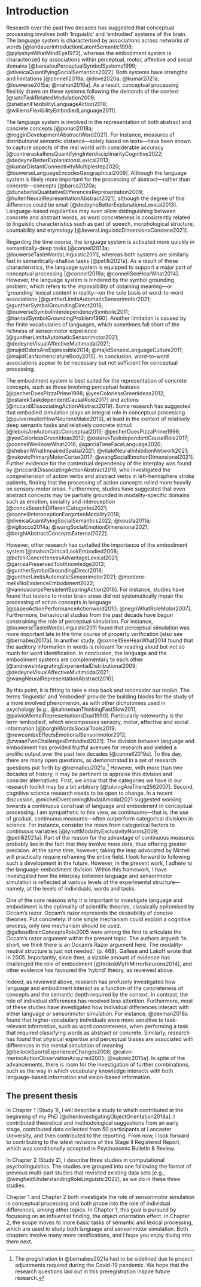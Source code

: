 

# Introduction

Research over the past two decades has suggested that conceptual processing involves both 'linguistic' and 'embodied' systems of the brain. The language system is characterised by associations across networks of words [@landauerIntroductionLatentSemantic1998; @pylyshynWhatMindEye1973], whereas the embodiment system is characterised by associations within perceptual, motor, affective and social domains [@barsalouPerceptualSymbolSystems1999; @diveicaQuantifyingSocialSemantics2022]. Both systems have strengths and limitations [@connell2019a; @dove2020a; @kumar2021a; @louwerse2015a; @mahon2016a]. As a result, conceptual processing flexibly draws on these systems following the demands of the context [@satoTaskRelatedModulation2008; @shebaniFlexibilityLanguageAction2018; @willemsFlexibilityEmbodiedLanguage2011].

The language system is involved in the representation of both abstract and concrete concepts [@ponari2018a; @regginDevelopmentAbstractWord2021]. For instance, measures of distributional semantic distance---solely based on texts---have been shown to capture aspects of the real world with considerable accuracy [@contreraskallensQuantifyingInterdisciplinarityCognitive2022; @dedeyneBetterExplanationsLexical2013; @kumarDistantConnectivityMultiplestep2020; @louwerseLanguageEncodesGeographical2009]. Although the language system is likely more important for the processing of abstract---rather than concrete---concepts [@barca2020a; @dunabeitiaQualitativeDifferencesRepresentation2009; @hultenNeuralRepresentationAbstract2021], although the degree of this difference could be small [@dedeyneBetterExplanationsLexical2013]. Language-based regularities may even allow distinguishing between concrete and abstract words, as word concreteness is consistently related to linguistic characteristics such as part of speech, morphological structure, countability and etymology [@lieversLinguisticDimensionsConcrete2021]. 

Regarding the time course, the language system is activated more quickly in semantically-deep tasks [@connell2013a; @louwerseTasteWordsLinguistic2011], whereas both systems are similarly fast in semantically-shallow tasks [@petilli2021a]. As a result of these characteristics, the language system is equipped to support a major part of conceptual processing [@connell2019a; @connellSeeHearWhat2014]. However, the language system is hindered by the symbol grounding problem, which refers to the impossibility of obtaining meaning---or 'grounding' lexical content in reality---on the sole basis of word-to-word associations [@guntherLimitsAutomaticSensorimotor2021; @guntherSymbolGroundingDirect2018; @louwerseSymbolInterdependencySymbolic2011; @harnadSymbolGroundingProblem1990]. Another limitation is caused by the finite vocabularies of languages, which sometimes fall short of the richness of sensorimotor experience [@guntherLimitsAutomaticSensorimotor2021; @dedeyneVisualAffectiveMultimodal2021; @majidOdorsAreExpressible2014; @majidSensesLanguageCulture2011; @majidCanNomenclatureBody2015]. In conclusion, word-to-word associations appear to be necessary but not sufficient for conceptual processing.

The embodiment system is best suited for the representation of concrete concepts, such as those involving perceptual features [@pecherDoesPizzaPrime1998; @yeeColorlessGreenIdeas2012; @ostarekTaskdependentCausalRole2017] and actions [@riccardiDissociatingActionAbstract2019]. Some research has suggested that embodied simulation plays an integral role in conceptual processing [@pulvermullerHowNeuronsMake2013], at least in the context of relatively deep semantic tasks and relatively concrete stimuli [@leboisAreAutomaticConceptual2015; @pecherDoesPizzaPrime1998; @yeeColorlessGreenIdeas2012; @ostarekTaskdependentCausalRole2017; @connellWeKnowWhat2016; @garciaTimeFaceLanguage2020; @shebaniWhatImpairedSpatial2021; @vitaleNeuralInhibitionNetwork2021; @vukovicPrimaryMotorCortex2017; @wangSocialEmotionDimensional2021]. Further evidence for the contextual dependency of the interplay was found by @riccardiDissociatingActionAbstract2019, who investigated the comprehension of action verbs and abstract verbs in left-hemisphere stroke patients, finding that the processing of action concepts relied more heavily on sensory-motor areas. Furthermore, studies have suggested that even abstract concepts may be partially grounded in modality-specific domains such as emotion, sociality and interoception [@concaSearchDifferentCategories2021; @connellInteroceptionForgottenModality2018; @diveicaQuantifyingSocialSemantics2022; @kousta2011a; @vigliocco2014a; @wangSocialEmotionDimensional2021; @borghiAbstractConceptsExternal2022]. 

However, other research has curtailed the importance of the embodiment system [@mahonCriticalLookEmbodied2008; @bottiniConcretenessAdvantageLexical2021; @garceaPreservedToolKnowledge2013; @guntherSymbolGroundingDirect2018; @guntherLimitsAutomaticSensorimotor2021; @montero-melisNoEvidenceEmbodiment2022; @vannuscorpsPersistentSparingAction2016]. For instance, studies have found that lesions to motor brain areas did not systematically impair the processing of action concepts in language [@papeoActionPerformanceActionword2010; @negriWhatRoleMotor2007]. Furthermore, behavioural studies from the past decade have begun constraining the role of perceptual simulation. For instance, @louwerseTasteWordsLinguistic2011 found that perceptual simulation was more important late in the time course of property verification [also see @bernabeu2017a]. In another study, @connellSeeHearWhat2014 found that the auditory information in words is relevant for reading aloud but not so much for word identification. In conclusion, the language and the embodiment systems are complementary to each other [@andrewsIntegratingExperientialDistributional2009; @dedeyneVisualAffectiveMultimodal2021; @wangNeuralRepresentationAbstract2010]. 

By this point, it is fitting to take a step back and reconsider our toolkit. The terms 'linguistic' and 'embodied' provide the building blocks for the study of a more involved phenomenon, as with other dichotomies used in psychology [e.g., @kahnemanThinkingFastSlow2011; @paivioMentalRepresentationsDual1990]. Particularly noteworthy is the term 'embodied', which encompasses sensory, motor, affective and social information [@borghiWordsSocialTools2019; @newcombeEffectsEmotionalSensorimotor2012; @zwaanTwoChallengesEmbodied2021]. The division between language and embodiment has provided fruitful avenues for research and yielded a prolific output over the past two decades [@connell2019a]. To this day, there are many open questions, as demonstrated in a set of research questions put forth by @bernabeu2021a.^[The pregistration in @bernabeu2021a had to be sidelined due to project adjustments required during the Covid-19 pandemic. We hope that the research questions laid out in this preregistration inspire future research.] However, with more than two decades of history, it may be pertinent to appraise this division and consider alternatives. First, we know that the categories we have in our research toolkit may be a bit arbitrary [@tulvingAreThere2562007]. Second, cognitive science research needs to be open to change. In a recent discussion, @michelOvercomingModalAmodal2021 suggested working towards a continuous construal of language and embodiment in conceptual processing. I am sympathetic to this view, as continuums---that is, the use of gradual, continuous measures---often outperform categorical divisions in science. For instance, consider the move from categorical factors to continuous variables [@lynottModalityExclusivityNorms2009; @petilli2021a]. Part of the reason for the advantage of continuous measures probably lies in the fact that they involve more data, thus offering greater precision. At the same time, however, taking the leap advocated by Michel will practically require reframing the entire field. I look forward to following such a development in the future. However, in the present work, I adhere to the language-embodiment division. Within this framework, I have investigated how the interplay between language and sensorimotor simulation is reflected at various levels of the experimental structure---namely, at the levels of individuals, words and tasks.

One of the core reasons why it is important to investigate language and embodiment is the optimality of scientific theories, classically epitomised by Occam's razor. Occam's razor represents the desirability of concise theories. Put concretely: if one single mechanism could explain a cognitive process, only one mechanism should be used. @galleseBrainConceptsRole2005 were among the first to articulate the Occam's razor argument within the present topic. The authors argued: 'In short, we think there is an Occam’s Razor argument here. The modality-neutral structure is just not needed.' (p. 468). Gallese and Lakoff wrote that in 2005. Importantly, since then, a sizable amount of evidence has challenged the role of embodiment [@hickokMythMirrorNeurons2014], and other evidence has favoured the 'hybrid' theory, as reviewed above.   

Indeed, as reviewed above, research has profusely investigated how language and embodiment interact as a function of the concreteness of concepts and the semantic depth required by the context. In contrast, the role of individual differences has received less attention. Furthermore, most of these studies have investigated how individual differences interact with either language or sensorimotor simulation. For instance, @pexman2018a found that higher-vocabulary individuals were more sensitive to task-relevant information, such as word concreteness, when performing a task that required classifying words as abstract or concrete. Similarly, research has found that physical expertise and perceptual biases are associated with differences in the mental simulation of meaning [@beilockSportsExperienceChanges2008; @calvo-merinoActionObservationAcquired2005; @vukovic2015a]. In spite of the advancements, there is room for the investigation of further combinations, such as the way in which vocabulary knowledge interacts with both language-based information and vision-based information.


## The present thesis

In Chapter 1 (Study 1), I will describe a study to which contributed at the beginning of my PhD [@chenInvestigatingObjectOrientation2018a]. I contributed theoretical and methodological suggestions from an early stage, contributed data collected from 50 participants at Lancaster University, and then contributed to the reporting. From now, I look forward to contributing to the latest revisions of this Stage II Registered Report, which was conditionally accepted in Psychonomic Bulletin & Review. 

In Chapter 2 (Study 2), I describe three studies in computational psycholinguistics. The studies are grouped into one following the format of previous multi-part studies that revisited existing data sets [e.g., @wingfieldUnderstandingRoleLinguistic2022], as we do in these three studies.

Chapter 1 and Chapter 2 both investigate the role of sensorimotor simulation in conceptual processing and both probe into the role of individual differences, among other topics. In Chapter 1, this goal is pursued by focussing on an influential finding, the object orientation effect. In Chapter 2, the scope moves to more basic tasks of semantic and lexical processing, which are used to study both language and sensorimotor simulation. Both chapters involve many more ramifications, and I hope you enjoy diving into them next.



